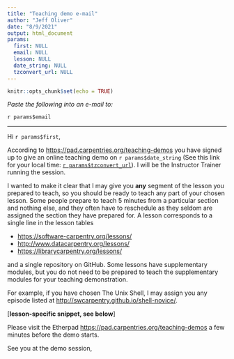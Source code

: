 ```yaml
---
title: "Teaching demo e-mail"
author: "Jeff Oliver"
date: "8/9/2021"
output: html_document
params:
  first: NULL
  email: NULL
  lesson: NULL
  date_string: NULL
  tzconvert_url: NULL
---
```


```r
knitr::opts_chunk$set(echo = TRUE)
```

_Paste the following into an e-mail to:_

`r params$email`

***

Hi `r params$first`,


According to 
[https://pad.carpentries.org/teaching-demos](https://pad.carpentries.org/teaching-demos) 
you have signed up to give an online teaching demo on `r params$date_string` 
(See this link for your local time: [`r params$tzconvert_url`](`r params$tzconvert_url`)). 
I will be the Instructor Trainer running the session.

I wanted to make it clear that I may give you **any** segment of the lesson you 
prepared to teach, so you should be ready to teach any part of your chosen 
lesson. Some people prepare to teach 5 minutes from a particular section and 
nothing else, and they often have to reschedule as they seldom are assigned the 
section they have prepared for. A lesson corresponds to a single line in the 
lesson tables 

+ [https://software-carpentry.org/lessons/](https://software-carpentry.org/lessons/)
+ [http://www.datacarpentry.org/lessons/](http://www.datacarpentry.org/lessons/) 
+ [https://librarycarpentry.org/lessons/](https://librarycarpentry.org/lessons/)

and a single repository on GitHub. Some lessons have supplementary modules, but 
you do not need to be prepared to teach the supplementary modules for your 
teaching demonstration.

For example, if you have chosen The Unix Shell, I may assign you any episode 
listed at 
[http://swcarpentry.github.io/shell-novice/](http://swcarpentry.github.io/shell-novice/).

[**lesson-specific snippet, see below**]

Please visit the Etherpad 
[https://pad.carpentries.org/teaching-demos](https://pad.carpentries.org/teaching-demos) 
a few minutes before the demo starts.

See you at the demo session,